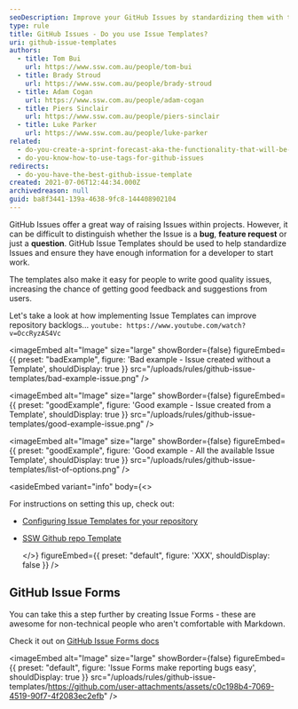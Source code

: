 ```yaml
---
seoDescription: Improve your GitHub Issues by standardizing them with templates, enhancing repository backlogs and developer workflow.
type: rule
title: GitHub Issues - Do you use Issue Templates?
uri: github-issue-templates
authors:
  - title: Tom Bui
    url: https://www.ssw.com.au/people/tom-bui
  - title: Brady Stroud
    url: https://www.ssw.com.au/people/brady-stroud
  - title: Adam Cogan
    url: https://www.ssw.com.au/people/adam-cogan
  - title: Piers Sinclair
    url: https://www.ssw.com.au/people/piers-sinclair
  - title: Luke Parker
    url: https://www.ssw.com.au/people/luke-parker
related:
  - do-you-create-a-sprint-forecast-aka-the-functionality-that-will-be-developed-during-the-sprint
  - do-you-know-how-to-use-tags-for-github-issues
redirects:
  - do-you-have-the-best-github-issue-template
created: 2021-07-06T12:44:34.000Z
archivedreason: null
guid: ba8f3441-139a-4638-9fc8-144408902104
---
```


GitHub Issues offer a great way of raising Issues within projects. However, it can be difficult to distinguish whether the Issue is a **bug**, **feature request** or just a **question**. GitHub Issue Templates should be used to help standardize Issues and ensure they have enough information for a developer to start work.

The templates also make it easy for people to write good quality issues, increasing the chance of getting good feedback and suggestions from users.

Let's take a look at how implementing Issue Templates can improve repository backlogs...
`youtube: https://www.youtube.com/watch?v=OccRyzAS4Vc`

<imageEmbed
  alt="Image"
  size="large"
  showBorder={false}
  figureEmbed={{
    preset: "badExample",
    figure: 'Bad example - Issue created without a Template',
    shouldDisplay: true
  }}
  src="/uploads/rules/github-issue-templates/bad-example-issue.png"
/>

<imageEmbed
  alt="Image"
  size="large"
  showBorder={false}
  figureEmbed={{
    preset: "goodExample",
    figure: 'Good example - Issue created from a Template',
    shouldDisplay: true
  }}
  src="/uploads/rules/github-issue-templates/good-example-issue.png"
/>

<imageEmbed
  alt="Image"
  size="large"
  showBorder={false}
  figureEmbed={{
    preset: "goodExample",
    figure: 'Good example - All the available Issue Template',
    shouldDisplay: true
  }}
  src="/uploads/rules/github-issue-templates/list-of-options.png"
/>

<asideEmbed
  variant="info"
  body={<>
    
For instructions on setting this up, check out:

* [Configuring Issue Templates for your repository](https://docs.github.com/en/communities/using-templates-to-encourage-useful-issues-and-pull-requests/configuring-issue-templates-for-your-repository)
* [SSW Github repo Template](https://github.com/SSWConsulting/SSW.GitHub.Template)

  </>}
  figureEmbed={{
    preset: "default",
    figure: 'XXX',
    shouldDisplay: false
  }}
/>

## GitHub Issue Forms

You can take this a step further by creating Issue Forms - these are awesome for non-technical people who aren't comfortable with Markdown.

Check it out on [GitHub Issue Forms docs](https://docs.github.com/en/communities/using-templates-to-encourage-useful-issues-and-pull-requests/syntax-for-issue-forms)


<imageEmbed
  alt="Image"
  size="large"
  showBorder={false}
  figureEmbed={{
    preset: "default",
    figure: 'Issue Forms make reporting bugs easy',
    shouldDisplay: true
  }}
  src="/uploads/rules/github-issue-templates/https://github.com/user-attachments/assets/c0c198b4-7069-4519-90f7-4f2083ec2efb"
/>